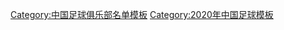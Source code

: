 {{Football squad with groups
 | name      = 2020年中甲分类名单黑龙江
 | bgcolor   = #800080
 | bordercolor = #ffffff
 | textcolor   = #ffffff
 | title=[[黑龙江火山鸣泉足球俱乐部|<span style="color:#ffffff">黑龙江FC</span>]] — [[2020年中国足球甲级联赛|<span style="color: #ffffff;">2020年</span>]][[中国足球甲级联赛|<span style="color: #ffffff;">中甲联赛第 14 名</span>]]
|group1=全年参赛球员
|list1=<div>
{{Football squad2 player|no=1|name=[[芦宁]]}}
{{Football squad2 player|no=2|name=[[王鑫 (1997年)|王鑫]]}}
{{Football squad2 player|no=3|name=[[李波洋]]}}
{{Football squad2 player|no=5|name=[[任江隆]]}}
{{Football squad2 player|no=6|name={{link-en|张浩 (足球运动员)|Zhang Hao (footballer)|张浩}}}}
{{Football squad2 player|no=7|name=[[许东]]}}
{{Football squad2 player|no=9|name={{link-en|闫鹏|Yan Peng}}}}
{{Football squad2 player|no=10|name=[[李帅 (1994年)|李帅]]}}
{{Football squad2 player|no=11|name=[[王子铭 (1988年)|王子铭]]}}
{{Football squad2 player|no=15|name=[[黄耿基]]}}
{{Football squad2 player|no=17|name=[[杨磊 (1993年)|杨磊]]}}
{{Football squad2 player|no=18|name=[[范博健]]}}
{{Football squad2 player|no=19|name=[[贺玺]]}}
{{Football squad2 player|no=20|name=[[胡靖 (足球运动员)|胡靖]]}}
{{Football squad2 player|no=22|name=[[文学 (足球运动员)|文学]]}}
{{Football squad2 player|no=23|name=[[林廷炫]]}}
{{Football squad2 player|no=25|name=[[曹康]]}}
{{Football squad2 player|no=26|name=[[陈立明 (1997年)|陈立明]]}}
{{Football squad2 player|no=28|name=[[潘昱辰]]}}
{{Football squad2 player|no=29|name=[[孙一凡]]}}
{{Football squad2 player|no=30|name=[[刘鹏 (足球运动员)|刘鹏]]}}
{{Football squad2 player|no=31|name=[[白子健]]}}
{{Football squad2 player|no=32|name=[[毛开宇]]}}
{{Football squad2 player|no=35|name=[[陈昶]]}}
{{Football squad2 player|no=36|name=[[于祥]]}}
{{Football squad2 player|no=57|name=[[时铭]]}}
{{Football squad2 player|no=58|name=[[陈泽丰]]}}
</div>
|group2=夏季转入球员
|list2=<div>
{{Football squad2 player|no=27|name={{flagicon|CMR}} {{link-en|多诺万·埃沃洛|Donovan Ewolo|-{zh-hans:埃沃洛;zh-hk:埃沃洛}-}}}}
{{Football squad2 player|no=33|name={{flagicon|MTQ|territorial}} {{flagicon|FRA}} {{link-en|约安·阿金|Yoann Arquin|-{zh-hans:阿金;zh-hk:阿金}-}}}}
{{Football squad2 player|no=39|name={{flagicon|CMR}} [[拉斐尔·梅西·保利|-{zh-hans:保利;zh-hk:保利}-]]}}
</div>
|group3=夏季转出球员
|list3=<div>
</div>
|group4=主教练
|list4=[[李海军]]（至第 15 轮）；[[李伟 (足球教练)|李伟]]（代理）
}}
<noinclude>
{{DEFAULTSORT:Heilongjiang Lava Spring F.C. Squad 2020}}
[[Category:中国足球俱乐部名单模板]]
[[Category:2020年中国足球模板]]